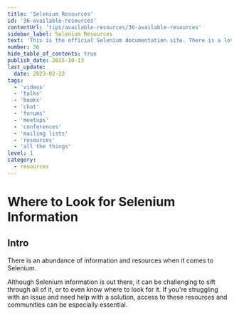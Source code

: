 ```yaml
---
title: 'Selenium Resources'
id: '36-available-resources'
contentUrl: 'tips/available-resources/36-available-resources'
sidebar_label: Selenium Resources
text: 'This is the official Selenium documentation site. There is a lot of helpful information here. Use the sidebar menu on the left to navigate.'
number: 36
hide_table_of_contents: true
publish_date: 2015-10-13
last_update:
  date: 2023-02-22
tags:
  - 'videos'
  - 'talks'
  - 'books'
  - 'chat'
  - 'forums'
  - 'meetups'
  - 'conferences'
  - 'mailing lists'
  - 'resources'
  - 'all the things'
level: 1
category:
  - resources
---
```


# Where to Look for Selenium Information

## Intro

There is an abundance of information and resources when it comes to Selenium.

Although Selenium information is out there, it can be challenging to sift through all of it, or to even know where to look for it. If you're struggling with an issue and need help with a solution, access to these resources and communities can be especially essential.


<DropdownMarkdown folderName='36-available-resources' />

